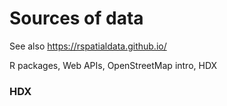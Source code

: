 # Sources of data {#data-sources}

See also [https://rspatialdata.github.io/](https://rspatialdata.github.io/)

R packages, Web APIs, OpenStreetMap intro, HDX

### HDX